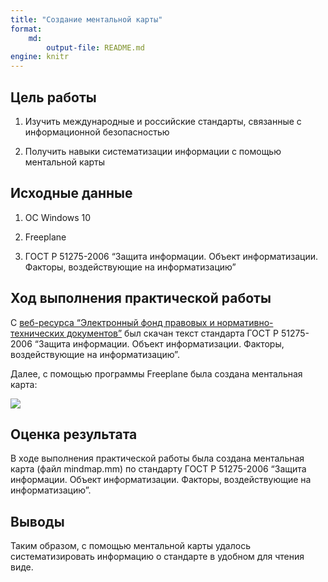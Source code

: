 ```yaml
---
title: "Создание ментальной карты"
format: 
    md:
        output-file: README.md
engine: knitr
---
```


## Цель работы
1. Изучить международные и российские стандарты, связанные с информационной безопасностью

2.  Получить навыки систематизации информации с помощью ментальной карты

## Исходные данные

1. ОС Windows 10

2. Freeplane

3.  ГОСТ Р 51275-2006 "Защита информации. Объект информатизации. Факторы, воздействующие на информатизацию"

## Ход выполнения практической работы

С [веб-ресурса "Электронный фонд правовых и нормативно-технических документов"](https://docs.cntd.ru/document/1200057516) был скачан текст стандарта ГОСТ Р 51275-2006 "Защита информации. Объект информатизации. Факторы, воздействующие на информатизацию".

Далее, с помощью программы Freeplane была создана ментальная карта:

![](./mindmap.jpg)

## Оценка результата

В ходе выполнения практической работы была создана ментальная карта (файл mindmap.mm) по стандарту ГОСТ Р 51275-2006 "Защита информации. Объект информатизации. Факторы, воздействующие на информатизацию".

## Выводы

Таким образом, с помощью ментальной карты удалось систематизировать информацию о стандарте в удобном для чтения виде.